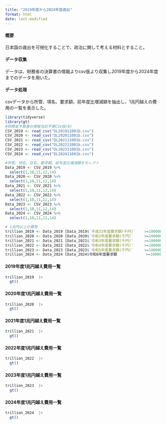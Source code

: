 ```yaml
---
title: "2019年度から2024年度歳出"
format: html
date: last-modified
---
```


#### 概要

日本国の歳出を可視化することで、政治に関して考える材料とすること。

#### データ収集

データは、財務省の決算書の情報よりcsv版より収集し2019年度から2024年度までのデータを用いた。

#### データ処理

csvデータから所管、項名、要求額、前年度比増減額を抽出し、1兆円越えの費用の一覧を表示した。

```r
library(tidyverse)
library(gt)
#財務省予算書の情報当初予算CSV版(B)
CSV_2019 <- read_csv("DL201911001b.csv")
CSV_2020 <- read_csv("DL202011001b.csv")
CSV_2021 <- read_csv("DL202111001b.csv")
CSV_2022 <- read_csv("DL202211001b.csv")
CSV_2023 <- read_csv("DL202311001b.csv")
CSV_2024 <- read_csv("DL202411001b.csv")
```

```r
#所管、項名、目名、要求額、前年度比増減額をセレクト
Data_2019 <- CSV_2019 %>%
  select(1,10,11,12,14)
Data_2020 <- CSV_2020 %>%
  select(1,10,11,12,14)
Data_2021 <- CSV_2021 %>%
  select(1,10,11,12,14)
Data_2022 <- CSV_2022 %>%
  select(1,10,11,12,14)
Data_2023 <- CSV_2023 %>%
  select(1,10,11,12,14)
Data_2024 <- CSV_2024 %>%
  select(1,10,11,12,14)
```

```r
# 1兆円以上の費用
trillion_2019 <- Data_2019 [Data_2019$`平成31年度要求額(千円)`    >=1000000000,]
trillion_2020 <- Data_2020 [Data_2020$`令和2年度要求額(千円)`     >=1000000000,] 
trillion_2021 <- Data_2021 [Data_2021$`令和3年度要求額(千円)`     >=1000000000,] 
trillion_2022 <- Data_2022 [Data_2022$`令和4年度要求額(千円)`     >=1000000000,]
trillion_2023 <- Data_2023 [Data_2023$`令和5年度要求額(千円)`     >=1000000000,]
trillion_2024 <- Data_2024 [Data_2024$令和6年度要求額             >=1000000000,]
```

#### 2019年度1兆円越え費用一覧

```r
trillion_2019  |>
  gt()
```

#### 2020年度1兆円越え費用一覧

```r
trillion_2020  |>
  gt()
```

#### 2021年度1兆円越え費用一覧

```r
trillion_2021  |>
  gt()
```

#### 2022年度1兆円越え費用一覧

```r
trillion_2022  |>
  gt()
```

#### 2023年度1兆円越え費用一覧

```r
trillion_2023  |>
  gt()
```

#### 2024年度1兆円越え費用一覧

```r
trillion_2024  |>
  gt()
```
